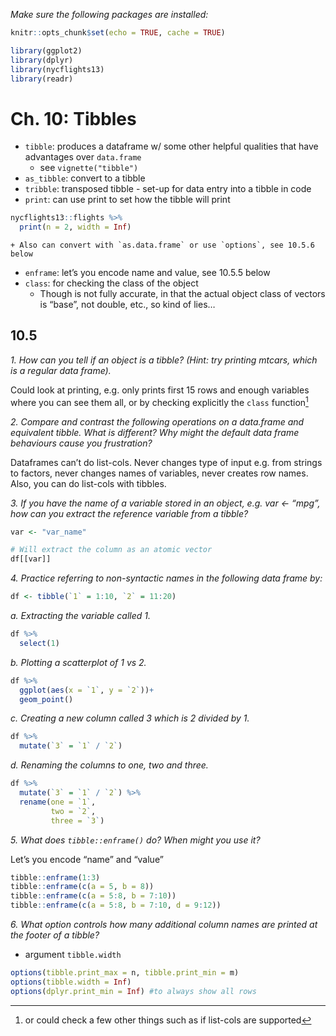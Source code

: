 *Make sure the following packages are installed:*  

```r
knitr::opts_chunk$set(echo = TRUE, cache = TRUE)

library(ggplot2)
library(dplyr)
library(nycflights13)
library(readr)
```

# Ch. 10: Tibbles

* `tibble`: produces a dataframe w/ some other helpful qualities that have advantages over `data.frame`
    * see `vignette("tibble")`
* `as_tibble`: convert to a tibble
* `tribble`: transposed tibble - set-up for data entry into a tibble in code
* `print`: can use print to set how the tibble will print
```r
nycflights13::flights %>% 
  print(n = 2, width = Inf)
```

    + Also can convert with `as.data.frame` or use `options`, see 10.5.6 below
* `enframe`: let's you encode name and value, see 10.5.5 below
* `class`: for checking the class of the object
    + Though is not fully accurate, in that the actual object class of vectors is "base", not double, etc., so kind of lies...

## 10.5

*1. How can you tell if an object is a tibble? (Hint: try printing mtcars, which is a regular data frame).*  
  
Could look at printing, e.g. only prints first 15 rows and enough variables where you can see them all, or by checking explicitly the `class` function^[or could check a few other things such as if list-cols are supported]

*2. Compare and contrast the following operations on a data.frame and equivalent tibble. What is different? Why might the default data frame behaviours cause you frustration?*  
  
Dataframes can't do list-cols. Never changes type of input e.g. from strings to factors, never changes names of variables, never creates row names. Also, you can do list-cols with tibbles.  
  

*3. If you have the name of a variable stored in an object, e.g. var <- "mpg", how can you extract the reference variable from a tibble?*  
  
```r
var <- "var_name"

# Will extract the column as an atomic vector
df[[var]]
```

*4. Practice referring to non-syntactic names in the following data frame by:*  
  
```r
df <- tibble(`1` = 1:10, `2` = 11:20)

```

*a. Extracting the variable called 1.*  
```r
df %>% 
  select(1)
```
  

*b. Plotting a scatterplot of 1 vs 2.*  
```r
df %>% 
  ggplot(aes(x = `1`, y = `2`))+
  geom_point()
```
 
*c. Creating a new column called 3 which is 2 divided by 1.*  
  
```r
df %>% 
  mutate(`3` = `1` / `2`) 
```

*d. Renaming the columns to one, two and three.*  
```r
df %>% 
  mutate(`3` = `1` / `2`) %>% 
  rename(one = `1`,
         two = `2`,
         three = `3`)

```
  

*5. What does `tibble::enframe()` do? When might you use it?*  

Let's you encode "name" and "value"
```r
tibble::enframe(1:3)
tibble::enframe(c(a = 5, b = 8))
tibble::enframe(c(a = 5:8, b = 7:10))
tibble::enframe(c(a = 5:8, b = 7:10, d = 9:12))
```

*6. What option controls how many additional column names are printed at the footer of a tibble?*  

* argument `tibble.width`

```r
options(tibble.print_max = n, tibble.print_min = m)
options(tibble.width = Inf)
options(dplyr.print_min = Inf) #to always show all rows
```
